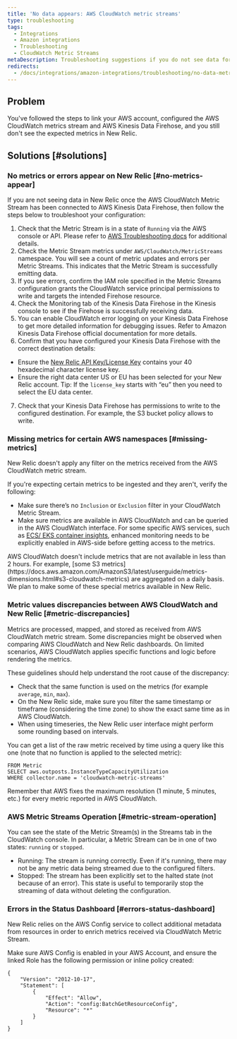 ```yaml
---
title: 'No data appears: AWS CloudWatch metric streams'
type: troubleshooting
tags:
  - Integrations
  - Amazon integrations
  - Troubleshooting
  - CloudWatch Metric Streams
metaDescription: Troubleshooting suggestions if you do not see data for your AWS CloudWatch Metric Streams integration in the New Relic Infrastructure UI.
redirects:
  - /docs/integrations/amazon-integrations/troubleshooting/no-data-metric-streams
---
```


## Problem

You've followed the steps to link your AWS account, configured the AWS CloudWatch metrics stream and AWS Kinesis Data Firehose, and you still don't see the expected metrics in New Relic.

## Solutions [#solutions]

### No metrics or errors appear on New Relic [#no-metrics-appear]

If you are not seeing data in New Relic once the AWS CloudWatch Metric Stream has been connected to AWS Kinesis Data Firehose, then follow the steps below to troubleshoot your configuration:

1. Check that the Metric Stream is in a state of `Running` via the AWS console or API. Please refer to [AWS Troubleshooting docs](https://docs.aws.amazon.com/AmazonCloudWatch/latest/monitoring/CloudWatch-metric-streams-troubleshoot.html) for additional details.
2. Check the Metric Stream metrics under `AWS/CloudWatch/MetricStreams` namespace. You will see a count of metric updates and errors per Metric Streams. This indicates that the Metric Stream is successfully emitting data.
3. If you see errors, confirm the IAM role specified in the Metric Streams configuration grants the CloudWatch service principal permissions to write and targets the intended Firehose resource.
4. Check the Monitoring tab of the Kinesis Data Firehose in the Kinesis console to see if the Firehose is successfully receiving data.
5. You can enable CloudWatch error logging on your Kinesis Data Firehose to get more detailed information for debugging issues. Refer to Amazon Kinesis Data Firehose official documentation for more details.
6. Confirm that you have configured your Kinesis Data Firehose with the correct destination details:

* Ensure the [New Relic API Key/License Key](/docs/apis/intro-apis/new-relic-api-keys/) contains your 40 hexadecimal character license key.
* Ensure the right data center US or EU has been selected for your New Relic account. Tip: If the `license_key` starts with “eu” then you need to select the EU data center.

7. Check that your Kinesis Data Firehose has permissions to write to the configured destination. For example, the S3 bucket policy allows to write.

### Missing metrics for certain AWS namespaces [#missing-metrics]

New Relic doesn't apply any filter on the metrics received from the AWS CloudWatch metric stream.

If you're expecting certain metrics to be ingested and they aren't, verify the following:

* Make sure there’s no `Inclusion` or `Exclusion` filter in your CloudWatch Metric Stream.
* Make sure metrics are available in AWS CloudWatch and can be queried in the AWS CloudWatch interface. For some specific AWS services, such as [ECS/ EKS container insights](https://docs.aws.amazon.com/AmazonCloudWatch/latest/monitoring/deploy-container-insights.html), enhanced monitoring needs to be explicitly enabled in AWS-side before getting access to the metrics.

<Callout variant="important">
  AWS CloudWatch doesn't include metrics that are not available in less than 2 hours. For example, [some S3 metrics](https://docs.aws.amazon.com/AmazonS3/latest/userguide/metrics-dimensions.html#s3-cloudwatch-metrics) are aggregated on a daily basis. We plan to make some of these special metrics available in New Relic.
</Callout>

### Metric values discrepancies between AWS CloudWatch and New Relic [#metric-discrepancies]

Metrics are processed, mapped, and stored as received from AWS CloudWatch metric stream. Some discrepancies might be observed when comparing AWS CloudWatch and New Relic dashboards. On limited scenarios, AWS CloudWatch applies specific functions and logic before rendering the metrics.

These guidelines should help understand the root cause of the discrepancy:

* Check that the same function is used on the metrics (for example `average`, `min`, `max`).
* On the New Relic side, make sure you filter the same timestamp or timeframe (considering the time zone) to show the exact same time as in AWS CloudWatch.
* When using timeseries, the New Relic user interface might perform some rounding based on intervals.

You can get a list of the raw metric received by time using a query like this one (note that no function is applied to the selected metric):

```
FROM Metric 
SELECT aws.outposts.InstanceTypeCapacityUtilization
WHERE collector.name = 'cloudwatch-metric-streams'
```

Remember that AWS fixes the maximum resolution (1 minute, 5 minutes, etc.) for every metric reported in AWS CloudWatch.

### AWS Metric Streams Operation [#metric-stream-operation]

You can see the state of the Metric Stream(s) in the Streams tab in the CloudWatch console. In particular, a Metric Stream can be in one of two states: `running` or `stopped`.

* Running: The stream is running correctly. Even if it's running, there may not be any metric data being streamed due to the configured filters.
* Stopped: The stream has been explicitly set to the halted state (not because of an error). This state is useful to temporarily stop the streaming of data without deleting the configuration.

### Errors in the Status Dashboard [#errors-status-dashboard]

New Relic relies on the AWS Config service to collect additional metadata from resources in order to enrich metrics received via CloudWatch Metric Stream.

Make sure AWS Config is enabled in your AWS Account, and ensure the linked Role has the following permission or inline policy created:

```
{
    "Version": "2012-10-17",
    "Statement": [
        {
            "Effect": "Allow",
            "Action": "config:BatchGetResourceConfig",
            "Resource": "*"
        }
    ]
}
```
